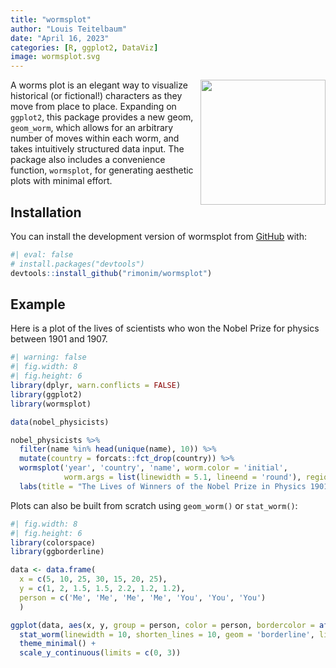 ```yaml
---
title: "wormsplot"
author: "Louis Teitelbaum"
date: "April 16, 2023"
categories: [R, ggplot2, DataViz]
image: wormsplot.svg
---
```


<img src="wormsplot.svg" align="right" width="200/"/>

A worms plot is an elegant way to visualize historical (or fictional!) characters as they move from place to place. Expanding on `ggplot2`, this package provides a new geom, `geom_worm`, which allows for an arbitrary number of moves within each worm, and takes intuitively structured data input. The package also includes a convenience function, `wormsplot`, for generating aesthetic plots with minimal effort.

## Installation

You can install the development version of wormsplot from [GitHub](https://github.com/rimonim/wormsplot) with:

```r
#| eval: false
# install.packages("devtools")
devtools::install_github("rimonim/wormsplot")
```

## Example

Here is a plot of the lives of scientists who won the Nobel Prize for physics between 1901 and 1907.

```r
#| warning: false
#| fig.width: 8
#| fig.height: 6
library(dplyr, warn.conflicts = FALSE)
library(ggplot2)
library(wormsplot)

data(nobel_physicists)

nobel_physicists %>%
  filter(name %in% head(unique(name), 10)) %>%
  mutate(country = forcats::fct_drop(country)) %>%
  wormsplot('year', 'country', 'name', worm.color = 'initial',
            worm.args = list(linewidth = 5.1, lineend = 'round'), region.label.width = 22, label.args = list(size = 3.6)) +
  labs(title = "The Lives of Winners of the Nobel Prize in Physics 1901-1907")
```

Plots can also be built from scratch using `geom_worm()` or `stat_worm()`:

```r
#| fig.width: 8
#| fig.height: 6
library(colorspace)
library(ggborderline)

data <- data.frame(
  x = c(5, 10, 25, 30, 15, 20, 25),
  y = c(1, 2, 1.5, 1.5, 2.2, 1.2, 1.2),
  person = c('Me', 'Me', 'Me', 'Me', 'You', 'You', 'You')
  )

ggplot(data, aes(x, y, group = person, color = person, bordercolor = after_scale(darken(colour, .2)))) +
  stat_worm(linewidth = 10, shorten_lines = 10, geom = 'borderline', lineend = 'round') +
  theme_minimal() +
  scale_y_continuous(limits = c(0, 3))
```
